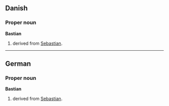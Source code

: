 ==Danish==

===Proper noun===
'''Bastian'''

# {{given name|male||da:}} derived from [[Sebastian]].

----

==German==

===Proper noun===
'''Bastian'''

# {{given name|male||de:}} derived from [[Sebastian]].